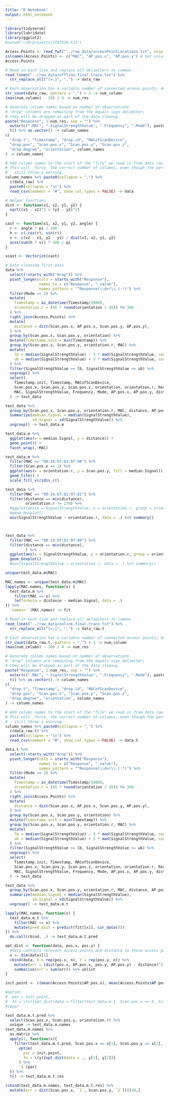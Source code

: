 ---
title: "R Notebook"
output: html_notebook
---

```{r}
library(tidyverse)
library(lubridate)
library(ggplot2)
#setwd("~/R/projects/STAT510-F22")
```

```{r}
Access.Points <- read_fwf("../raw_data/accessPointLocations.txt", skip = 1) # Read access point locations as a fixed width file
colnames(Access.Points) <- c("MAC", "AP.pos.x", "AP.pos.y") # Set column names
Access.Points
```



```{r}
# Read in each line and replace all delimiters to commas
read_lines("../raw_data/offline.final.trace.txt") %>% 
  str_replace_all("[=;]", ",") -> data_raw

# Each observation has a variable number of connected access points; determine the maximum.
str_count(data_raw, pattern = ",") + 1 -> num_column
(max(num_column) - 10) / 4 -> num_res

# Generate column names based on number of observations
# "drop" columns are remaining from the equals sign delimiter;
# they will be dropped as part of the data cleanup.
paste("Response", 1:num_res, sep = "") %>% 
  outer(c(".MAC", ".SignalStrengthValue", ".Frequency", ".Mode"), paste0) %>% 
  t() %>% as.vector() -> column_names
c(
  "drop.t", "Timestamp", "drop.id", "MACofScanDevice",
  "drop.pos", "Scan.pos.x", "Scan.pos.y", "Scan.pos.z",
  "drop.degree", "orientation", column_names
) -> column_names

# Add column names to the start of the "file" we read in from data_raw
# This will _force_ the correct number of columns, even though the parser will
#   still throw a warning.
column_names %>% paste0(collapse = ",") %>% 
  c(data_raw) %>% 
  paste0(collapse = "\n") %>% 
  read_csv(comment = "#", show_col_types = FALSE) -> data
```

```{r}
# Helper functions
dist <- function(x1, x2, y1, y2) {
  sqrt((x1 - x2)^2 + (y1 - y2)^2)
}

cast <- function(x1, x2, y1, y2, angle) {
  r <- angle * pi / 180
  h <- c(-cos(r), sin(r))
  v <- c(x2 - x1, y2 - y1) / dist(x1, x2, y1, y2)
  acos(sum(h * v)) * 180 / pi
}

vcast <- Vectorize(cast)

# Data cleaning first pass
data %>%
  select(!starts_with("drop")) %>%                                              # Drop = delimiter columns
  pivot_longer(cols = starts_with("Response"),                                  # Pivot Response<> to a tall format
               names_to = c("Response", ".value"),
               names_pattern = "^Response(\\d+)\\.(.*)") %>% 
  filter(Mode == 3) %>%                                                         # Only include access points in mode 3
  mutate(
    Timestamp = as_datetime(Timestamp/1000),                                    # Convert timestamp (ms) to datetime object
    orientation.r = (45 * round(orientation / 45)) %% 360                       # Round orientation to nearest 45 degree increment
  ) %>%
  right_join(Access.Points) %>%                                                 # Use right_join to filter down only to the access points of interest
  mutate(
    distance = dist(Scan.pos.x, AP.pos.x, Scan.pos.y, AP.pos.y),                # Get distance from scan device to access point
  ) %>%
  group_by(Scan.pos.x, Scan.pos.y, orientation) %>%
  mutate(Timestamp.init = min(Timestamp)) %>%                                   # For each position and orientation, record the starting timestamp
  group_by(Scan.pos.x, Scan.pos.y, orientation.r, MAC) %>%
  mutate(                                                                       # Hampel Filter
    lb = median(SignalStrengthValue) - 3 * mad(SignalStrengthValue, constant = 1),
    ub = median(SignalStrengthValue) + 3 * mad(SignalStrengthValue, constant = 1)
  ) %>%
  filter(SignalStrengthValue >= lb, SignalStrengthValue <= ub) %>%
  ungroup() %>% 
  select(                                                                       # Reorder
    Timestamp.init, Timestamp, MACofScanDevice,
    Scan.pos.x, Scan.pos.y, Scan.pos.z, orientation, orientation.r, Response,
    MAC, SignalStrengthValue, Frequency, Mode, AP.pos.x, AP.pos.y, distance
  ) -> test_data

test_data %>%
  group_by(Scan.pos.x, Scan.pos.y, orientation.r, MAC, distance, AP.pos.x, AP.pos.y) %>%
  summarize(median.Signal = median(SignalStrengthValue),
            sd.Signal = sd(SignalStrengthValue)) %>%
  ungroup() -> test_data.m
```

```{r}
test_data.m %>%
  ggplot(aes(x = median.Signal, y = distance)) + 
  geom_point() + 
  facet_wrap(.~MAC)
```

```{r}
test_data.m %>%
  filter(MAC == "00:14:bf:b1:97:90") %>%
  filter(Scan.pos.x == 1) %>%
  ggplot(aes(x = orientation.r, y = Scan.pos.y, fill = median.Signal)) + 
  geom_tile() + 
  scale_fill_viridis_c()
```





```{r}
test_data %>%
  filter(MAC == "00:14:bf:b1:97:81") %>%
  filter(distance == min(distance),
         orientation.r != 270) %>%
  #ggplot(aes(x = SignalStrengthValue, y = orientation.r, group = orientation.r)) +
  #geom_boxplot()
  aov(SignalStrengthValue ~ orientation.r, data = .) %>% summary()



test_data %>%
  filter(MAC == "00:14:bf:b1:97:90") %>%
  filter(distance == min(distance),
         ) %>%
  ggplot(aes(x = SignalStrengthValue, y = orientation.r, group = orientation.r)) +
  geom_boxplot()
  #aov(SignalStrengthValue ~ orientation.r, data = .) %>% summary()

```




```{r}
unique(test_data.m$MAC)
```




```{r}
MAC.names <- unique(test_data.m$MAC)
lapply(MAC.names, function(x) {
  test_data.m %>%
    filter(MAC == x) %>%
    lm(formula = distance ~ median.Signal, data = .)
}) %>%
  `names<-`(MAC.names) -> fit
```


```{r}
# Read in each line and replace all delimiters to commas
read_lines("../raw_data/online.final.trace.txt") %>% 
  str_replace_all("[=;]", ",") -> data_raw.t

# Each observation has a variable number of connected access points; determine the maximum.
str_count(data_raw.t, pattern = ",") + 1 -> num_column
(max(num_column) - 10) / 4 -> num_res

# Generate column names based on number of observations
# "drop" columns are remaining from the equals sign delimiter;
# they will be dropped as part of the data cleanup.
paste("Response", 1:num_res, sep = "") %>% 
  outer(c(".MAC", ".SignalStrengthValue", ".Frequency", ".Mode"), paste0) %>% 
  t() %>% as.vector() -> column_names
c(
  "drop.t", "Timestamp", "drop.id", "MACofScanDevice",
  "drop.pos", "Scan.pos.x", "Scan.pos.y", "Scan.pos.z",
  "drop.degree", "orientation", column_names
) -> column_names

# Add column names to the start of the "file" we read in from data_raw
# This will _force_ the correct number of columns, even though the parser will
#   still throw a warning.
column_names %>% paste0(collapse = ",") %>% 
  c(data_raw.t) %>% 
  paste0(collapse = "\n") %>% 
  read_csv(comment = "#", show_col_types = FALSE) -> data.t
```

```{r}
data.t %>%
  select(!starts_with("drop")) %>%                                              # Drop = delimiter columns
  pivot_longer(cols = starts_with("Response"),                                  # Pivot Response<> to a tall format
               names_to = c("Response", ".value"),
               names_pattern = "^Response(\\d+)\\.(.*)") %>% 
  filter(Mode == 3) %>%                                                         # Only include access points in mode 3
  mutate(
    Timestamp = as_datetime(Timestamp/1000),                                    # Convert timestamp (ms) to datetime object
    orientation.r = (45 * round(orientation / 45)) %% 360                       # Round orientation to nearest 45 degree increment
  ) %>%
  right_join(Access.Points) %>%                                                 # Use right_join to filter down only to the access points of interest
  mutate(
    distance = dist(Scan.pos.x, AP.pos.x, Scan.pos.y, AP.pos.y),                # Get distance from scan device to access point
  ) %>%
  group_by(Scan.pos.x, Scan.pos.y, orientation) %>%
  mutate(Timestamp.init = min(Timestamp)) %>%                                   # For each position and orientation, record the starting timestamp
  group_by(Scan.pos.x, Scan.pos.y, orientation.r, MAC) %>%
  mutate(                                                                       # Hampel Filter
    lb = median(SignalStrengthValue) - 3 * mad(SignalStrengthValue, constant = 1),
    ub = median(SignalStrengthValue) + 3 * mad(SignalStrengthValue, constant = 1)
  ) %>%
  filter(SignalStrengthValue >= lb, SignalStrengthValue <= ub) %>%
  ungroup() %>% 
  select(                                                                       # Reorder
    Timestamp.init, Timestamp, MACofScanDevice,
    Scan.pos.x, Scan.pos.y, Scan.pos.z, orientation, orientation.r, Response,
    MAC, SignalStrengthValue, Frequency, Mode, AP.pos.x, AP.pos.y, distance
  ) -> test_data

test_data %>%
  group_by(Scan.pos.x, Scan.pos.y, orientation.r, MAC, distance, AP.pos.x, AP.pos.y) %>%
  summarize(median.Signal = median(SignalStrengthValue),
            sd.Signal = sd(SignalStrengthValue)) %>%
  ungroup() -> test_data.m.t
```

```{r}
lapply(MAC.names, function(x) {
  test_data.m.t %>%
    filter(MAC == x) %>%
    mutate(pred_dist = predict(fit[[x]], cur_data()))
}) %>%
  do.call(rbind, .) -> test_data.m.t.pred
```



```{r}
opt_dist <- function(data, pos.x, pos.y) {
  #data contains relevant access points and distance to those access points
  n <- dim(data)[1]
  cbind(data, X = rep(pos.x, n), Y = rep(pos.y, n)) %>%
    mutate(err = (dist(pos.x, AP.pos.x, pos.y, AP.pos.y) - distance)^2) %>%
    summarise(err = sum(err)) %>% unlist
}

init.point <- c(mean(Access.Points$AP.pos.x), mean(Access.Points$AP.pos.y))

#optim(
#  par = init.point,
#  fn = \(x){opt_dist(data = filter(test_data.m.t, Scan.pos.x == 0, Scan.pos.y == 0, orientation.r == 0), x[1], x[2])}
#)$par
```

```{r}
test_data.m.t.pred %>%
  select(Scan.pos.x, Scan.pos.y, orientation.r) %>%
  unique -> test_data.m.names
test_data.m.names %>%
  as.matrix %>%
  apply(1, function(x){
    filter(test_data.m.t.pred, Scan.pos.x == x[1], Scan.pos.y == x[2], orientation.r == x[3]) %>%
      optim(
        par = init.point, 
        fn = \(y){opt_dist(data = ., y[1], y[2])}
      ) %>%
      `$`(par)
  }) %>%
  t() -> test_data.m.t.res
```


```{r}

(cbind(test_data.m.names, test_data.m.t.res) %>%
  mutate(err = dist(Scan.pos.x, `1`, Scan.pos.y, `2`)))[30,]
```


